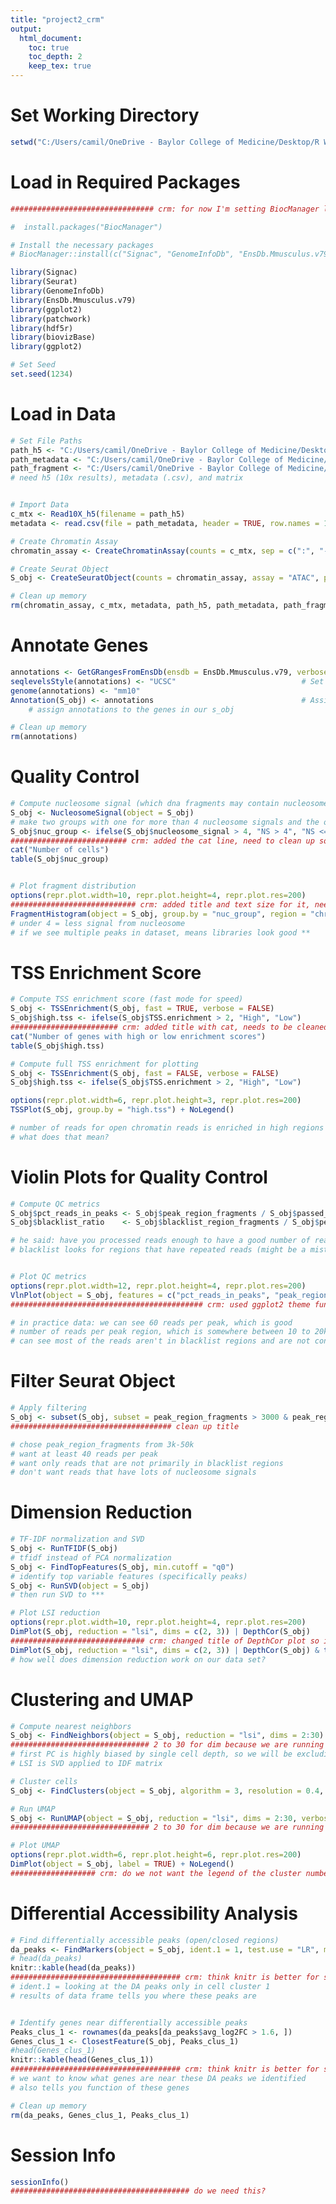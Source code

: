 ---
title: "project2_crm"
output:
  html_document:
    toc: true
    toc_depth: 2
    keep_tex: true
---

# Set Working Directory
```{r Set Working Directory, warning=FALSE}
setwd("C:/Users/camil/OneDrive - Baylor College of Medicine/Desktop/R Work/R Directory/BCM Work")
```

# Load in Required Packages
```{r Load in Required Packages, warning=FALSE, message=FALSE}
################################ crm: for now I'm setting BiocManager lines to not run bc they're annoying

#  install.packages("BiocManager")

# Install the necessary packages
# BiocManager::install(c("Signac", "GenomeInfoDb", "EnsDb.Mmusculus.v79", "biovizBase"))

library(Signac)
library(Seurat)
library(GenomeInfoDb)
library(EnsDb.Mmusculus.v79)
library(ggplot2)
library(patchwork)
library(hdf5r)
library(biovizBase)
library(ggplot2)

# Set Seed
set.seed(1234)
```

# Load in Data
```{r Load in Data, message=FALSE}
# Set File Paths
path_h5 <- "C:/Users/camil/OneDrive - Baylor College of Medicine/Desktop/R Work/R Directory/BCM Work/Project2 ATAC data/atac_v1_adult_brain_fresh_5k_filtered_peak_bc_matrix.h5"
path_metadata <- "C:/Users/camil/OneDrive - Baylor College of Medicine/Desktop/R Work/R Directory/BCM Work/Project2 ATAC data/atac_v1_adult_brain_fresh_5k_singlecell.csv"
path_fragment <- "C:/Users/camil/OneDrive - Baylor College of Medicine/Desktop/R Work/R Directory/BCM Work/Project2 ATAC data/atac_v1_adult_brain_fresh_5k_fragments.tsv.gz"
# need h5 (10x results), metadata (.csv), and matrix


# Import Data
c_mtx <- Read10X_h5(filename = path_h5)
metadata <- read.csv(file = path_metadata, header = TRUE, row.names = 1)

# Create Chromatin Assay
chromatin_assay <- CreateChromatinAssay(counts = c_mtx, sep = c(":", "-"), genome = "mm10",fragments = path_fragment, min.cells = 1, min.features = 3, verbose=FALSE)

# Create Seurat Object
S_obj <- CreateSeuratObject(counts = chromatin_assay, assay = "ATAC", project = "ATAC", meta.data = metadata)

# Clean up memory
rm(chromatin_assay, c_mtx, metadata, path_h5, path_metadata, path_fragment)
```

# Annotate Genes 
```{r annotation, message=FALSE, warning=FALSE}
annotations <- GetGRangesFromEnsDb(ensdb = EnsDb.Mmusculus.v79, verbose=FALSE)  # Extract gene information
seqlevelsStyle(annotations) <- "UCSC"                            # Set UCSC format
genome(annotations) <- "mm10"
Annotation(S_obj) <- annotations                                 # Assign genes to peaks
    # assign annotations to the genes in our s_obj

# Clean up memory
rm(annotations)
```

# Quality Control
```{r quality_control, warning=FALSE}
# Compute nucleosome signal (which dna fragments may contain nucleosomes?)
S_obj <- NucleosomeSignal(object = S_obj)
# make two groups with one for more than 4 nucleosome signals and the other for 4 or less nucleosome signals
S_obj$nuc_group <- ifelse(S_obj$nucleosome_signal > 4, "NS > 4", "NS <= 4")
########################## crm: added the cat line, need to clean up so it explains what table() is showing
cat("Number of cells")
table(S_obj$nuc_group)


# Plot fragment distribution
options(repr.plot.width=10, repr.plot.height=4, repr.plot.res=200)
############################ crm: added title and text size for it, need to clean up title
FragmentHistogram(object = S_obj, group.by = "nuc_group", region = "chr1-1-10000000") + ggtitle("Distribution of fragments by nucleosome signal count") & theme(plot.title = element_text(size=12))
# under 4 = less signal from nucleosome
# if we see multiple peaks in dataset, means libraries look good **
```

# TSS Enrichment Score
```{r TSS Enrichment Score}
# Compute TSS enrichment score (fast mode for speed)
S_obj <- TSSEnrichment(S_obj, fast = TRUE, verbose = FALSE)
S_obj$high.tss <- ifelse(S_obj$TSS.enrichment > 2, "High", "Low")
######################## crm: added title with cat, needs to be cleaned up
cat("Number of genes with high or low enrichment scores")
table(S_obj$high.tss)

# Compute full TSS enrichment for plotting
S_obj <- TSSEnrichment(S_obj, fast = FALSE, verbose = FALSE)
S_obj$high.tss <- ifelse(S_obj$TSS.enrichment > 2, "High", "Low")

options(repr.plot.width=6, repr.plot.height=3, repr.plot.res=200)
TSSPlot(S_obj, group.by = "high.tss") + NoLegend()

# number of reads for open chromatin reads is enriched in high regions **
# what does that mean?
```

# Violin Plots for Quality Control
```{r Violin Plots for Quality Control, warning=FALSE}
# Compute QC metrics
S_obj$pct_reads_in_peaks <- S_obj$peak_region_fragments / S_obj$passed_filters * 100
S_obj$blacklist_ratio    <- S_obj$blacklist_region_fragments / S_obj$peak_region_fragments

# he said: have you processed reads enough to have a good number of reads/peak? for pct_reads
# blacklist looks for regions that have repeated reads (might be a mistake), tells you how many of your reads are in blacklisted region


# Plot QC metrics
options(repr.plot.width=12, repr.plot.height=4, repr.plot.res=200)
VlnPlot(object = S_obj, features = c("pct_reads_in_peaks", "peak_region_fragments", "blacklist_ratio", "nucleosome_signal"), pt.size = 0.01, ncol = 4, combine=TRUE) & theme(plot.title = element_text(size=10, face="bold"))
########################################### crm: used ggplot2 theme function to change text of headers so the plot is legible

# in practice data: we can see 60 reads per peak, which is good
# number of reads per peak region, which is somewhere between 10 to 20k **
# can see most of the reads aren't in blacklist regions and are not containing nucleosome signals
```

# Filter Seurat Object
```{r Filtering Seurat Object}
# Apply filtering
S_obj <- subset(S_obj, subset = peak_region_fragments > 3000 & peak_region_fragments < 50000 & pct_reads_in_peaks > 40 & blacklist_ratio < 0.025 & nucleosome_signal < 4)
#################################### clean up title

# chose peak_region_fragments from 3k-50k
# want at least 40 reads per peak
# want only reads that are not primarily in blacklist regions
# don't want reads that have lots of nucleosome signals
```

# Dimension Reduction
```{r Dimension Reduction, message=FALSE, warning=FALSE}
# TF-IDF normalization and SVD
S_obj <- RunTFIDF(S_obj)
# tfidf instead of PCA normalization
S_obj <- FindTopFeatures(S_obj, min.cutoff = "q0")
# identify top variable features (specifically peaks)
S_obj <- RunSVD(object = S_obj)
# then run SVD to ***

# Plot LSI reduction
options(repr.plot.width=10, repr.plot.height=4, repr.plot.res=200)
DimPlot(S_obj, reduction = "lsi", dims = c(2, 3)) | DepthCor(S_obj)
############################## crm: changed title of DepthCor plot so it's legible, still plotted together
DimPlot(S_obj, reduction = "lsi", dims = c(2, 3)) | DepthCor(S_obj) & theme(plot.title = element_text(size=6))
# how well does dimension reduction work on our data set?
```

# Clustering and UMAP
```{r Clustering and UMAP, warning=FALSE, message=FALSE}
# Compute nearest neighbors
S_obj <- FindNeighbors(object = S_obj, reduction = "lsi", dims = 2:30)
############################### 2 to 30 for dim because we are running LSI dimension reduction
# first PC is highly biased by single cell depth, so we will be excluding first PC
# LSI is SVD applied to IDF matrix

# Cluster cells
S_obj <- FindClusters(object = S_obj, algorithm = 3, resolution = 0.4, verbose=FALSE)

# Run UMAP
S_obj <- RunUMAP(object = S_obj, reduction = "lsi", dims = 2:30, verbose=FALSE)
############################### 2 to 30 for dim because we are running LSI dimension reduction

# Plot UMAP
options(repr.plot.width=6, repr.plot.height=6, repr.plot.res=200)
DimPlot(object = S_obj, label = TRUE) + NoLegend()
################### crm: do we not want the legend of the cluster numbers?
```


# Differential Accessibility Analysis
```{r Differential Accessibility Analysis}
# Find differentially accessible peaks (open/closed regions)
da_peaks <- FindMarkers(object = S_obj, ident.1 = 1, test.use = "LR", min.pct = 0.4, latent.vars = "peak_region_fragments", verbose=FALSE)
# head(da_peaks)
knitr::kable(head(da_peaks))
###################################### crm: think knitr is better for showing heads of results (shows all rows)
# ident.1 = looking at the DA peaks only in cell cluster 1
# results of data frame tells you where these peaks are


# Identify genes near differentially accessible peaks
Peaks_clus_1 <- rownames(da_peaks[da_peaks$avg_log2FC > 1.6, ])
Genes_clus_1 <- ClosestFeature(S_obj, Peaks_clus_1)
#head(Genes_clus_1)
knitr::kable(head(Genes_clus_1))
###################################### crm: think knitr is better for showing heads of results (shows all rows)
# we want to know what genes are near these DA peaks we identified 
# also tells you function of these genes

# Clean up memory
rm(da_peaks, Genes_clus_1, Peaks_clus_1)
```

# Session Info
```{r session_info}
sessionInfo()
######################################## do we need this?
```
